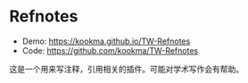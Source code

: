# Refnotes

- Demo: https://kookma.github.io/TW-Refnotes
- Code: https://github.com/kookma/TW-Refnotes

这是一个用来写注释，引用相关的插件。可能对学术写作会有帮助。
